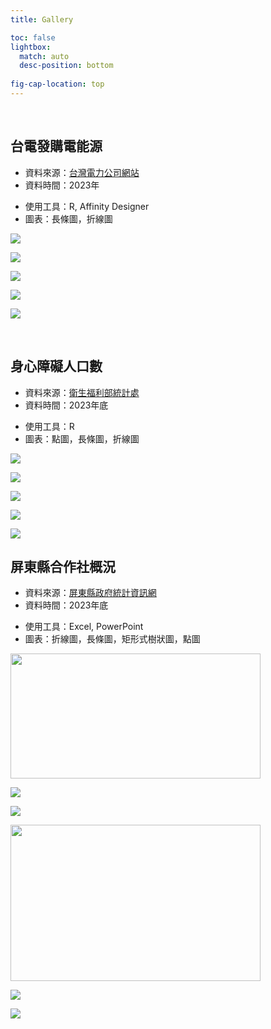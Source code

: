 ```yaml
---
title: Gallery

toc: false
lightbox: 
  match: auto
  desc-position: bottom
  
fig-cap-location: top
---
```


<br>

## 台電發購電能源

::: {layout-ncol="2"}
::: {#first-column}
-   資料來源：[台灣電力公司網站](https://www.taipower.com.tw/2289/2363/2367/2372/10312/normalPost)
-   資料時間：2023年
:::

::: {#second-column}
-   使用工具：R, Affinity Designer
-   圖表：長條圖，折線圖
:::
:::

::: {layout-ncol="3"}
![](DataViz_Gallery/發電能源/發電整合.png){group="台電能源"}

![](DataViz_Gallery/發電能源/能源佔比.png){group="台電能源"}

![](DataViz_Gallery/發電能源/主要能源歷年發購電量.png){group="台電能源"}

![](DataViz_Gallery/發電能源/近年主要能源發購電量.png){group="台電能源"}

![](DataViz_Gallery/發電能源/自發電比例.png){group="台電能源"}
:::

<br>

## 身心障礙人口數

::: {layout-ncol="2"}
::: {#first-column}
-   資料來源：[衛生福利部統計處](https://dep.mohw.gov.tw/DOS/cp-5337-62357-113.html)
-   資料時間：2023年底
:::

::: {#second-column}
-   使用工具：R
-   圖表：點圖，長條圖，折線圖
:::
:::

::: {layout-ncol="3"}
![](DataViz_Gallery/身心障礙者人數/身心障礙者佔總人口數比率.png){group="身心障礙"}

![](DataViz_Gallery/身心障礙者人數/各類別身心障礙者人數_modified.png){group="身心障礙"}

![](DataViz_Gallery/身心障礙者人數/高雄_各類別.png){group="身心障礙"}

![](DataViz_Gallery/身心障礙者人數/近10年全台身心障礙者人數佔總人口比率.png){group="身心障礙"}

![](DataViz_Gallery/身心障礙者人數/各類別性別.png){group="身心障礙"}
:::

## 屏東縣合作社概況

::: {layout-ncol="2"}
::: {#first-column}
-   資料來源：[屏東縣政府統計資訊網](https://pthg.dgbas.gov.tw/StatWebRWD/Page/Default.aspx)
-   資料時間：2023年底
:::

::: {#second-column}
-   使用工具：Excel, PowerPoint
-   圖表：折線圖，長條圖，矩形式樹狀圖，點圖
:::
:::

::: {layout-ncol="3"}
![](DataViz_Gallery/合作社概況/合作社數量.png){group="合作社" height="200" width="400"}

![](DataViz_Gallery/合作社概況/社廠員數.png){group="合作社"}

![](DataViz_Gallery/合作社概況/專營合作社主要類別組成.png){group="合作社"}

![](DataViz_Gallery/合作社概況/個人社員.png){group="合作社" height="250" width="400"}

![](DataViz_Gallery/合作社概況/個人社員性別比.png){group="合作社"}

![](DataViz_Gallery/合作社概況/股金總額.png){group="合作社"}
:::
